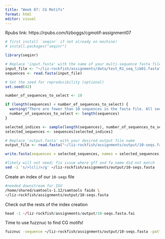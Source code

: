 ```yaml
---
title: "Week 07: CG Motifs"
format: html
editor: visual
---
```


Rpubs link: https://rpubs.com/lizboggs/cgmotif-assignment07

```r
# first install `seqinr` if not already on machine!
# install.packages("seqinr")

library(seqinr)

# Replace 'input.fasta' with the name of your multi-sequence fasta file
input_file <- "~/liz-rockfish/assignments/data/test_R1_seq_lib01.fasta"
sequences <- read.fasta(input_file)

```

```r
# Set the seed for reproducibility (optional)
set.seed(42)

number_of_sequences_to_select <- 10

if (length(sequences) < number_of_sequences_to_select) {
  warning("There are fewer than 10 sequences in the fasta file. All sequences will be selected.")
  number_of_sequences_to_select <- length(sequences)
}

selected_indices <- sample(length(sequences), number_of_sequences_to_select)
selected_sequences <- sequences[selected_indices]

```

```r
# Replace 'output.fasta' with your desired output file name
output_file <- read.fasta("~/liz-rockfish/assignments/output/10-seqs.fasta")

```

```r
write.fasta(sequences = selected_sequences, names = selected_sequences, file.out = write_fasta_out, open = "w")

```

```bash
#likely will not need; fix issue where gff and fa name did not match
sed -i 's/>lcl|/>/g' ~/liz-rockfish/assignments/output/10-seqs.fasta
```

Create an index of our `10-seqs` file

```bash
#needed downstream for IGV
/home/shared/samtools-1.12/samtools faidx \
~/liz-rockfish/assignments/output/10-seqs.fasta

```

Check out the rests of the index creation

```r
head -1 ~/liz-rockfish/assignments/output/10-seqs.fasta.fai
```

Time to use fuzznuc to find CG motifs!

```bash
fuzznuc -sequence ~/liz-rockfish/assignments/output/10-seqs.fasta -pattern CG -rformat gff -outfile ~/liz-rockfish/assignments/output/CGoutput.gff
```
